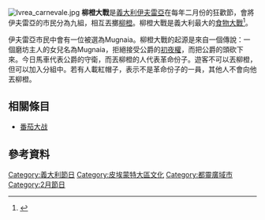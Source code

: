 [[Image:Ivrea_carnevale.jpg|thumb]]
'''柳橙大戰'''是[[義大利|義大利]][[伊夫雷亞|伊夫雷亞]]在每年二月份的狂歡節，會將伊夫雷亞的市民分為九組，相互丟擲[[柳橙|柳橙]]。柳橙大戰是義大利最大的[[食物大戰|食物大戰]]<ref name="spiegel">{{cite news
| last = 
| first = 
| coauthors = 
| title = Italy's Biggest Battle of the Oranges
| work = Der Spiegel
| place = 
| pages = 
| language = 
| publisher = 
| date = 2008-06-08
| url = http://www.spiegel.de/international/europe/0,1518,570471,00.html
| accessdate = 2010-02-15<!--| archiveurl= http://web.archive.org/web/20100329152408/http://www.spiegel.de/international/europe/0,1518,570471,00.html| archivedate= 29 March 2010 <!--DASHBot-->
| deadurl = no
| archive-date = 2010-03-29
| archive-url = https://web.archive.org/web/20100329152408/http://www.spiegel.de/international/europe/0,1518,570471,00.html
}}</ref>。

伊夫雷亞市民中會有一位被選為Mugnaia。柳橙大戰的起源是來自一個傳說：一個磨坊主人的女兒名為Mugnaia，拒絕接受公爵的[[初夜權|初夜權]]，而把公爵的頭砍下來。今日馬車代表公爵的守衛，而丟柳橙的人代表革命份子。遊客不可以丟柳橙，但可以加入分組中。若有人載紅帽子，表示不是革命份子的一員，其他人不會向他丟柳橙。

==相關條目==
*[[番茄大战|番茄大战]]

==參考資料==
{{reflist}}

{{节日小作品}}

[[Category:義大利節日|Category:義大利節日]]
[[Category:皮埃蒙特大區文化|Category:皮埃蒙特大區文化]]
[[Category:都靈廣域市|Category:都靈廣域市]]
[[Category:2月節日|Category:2月節日]]